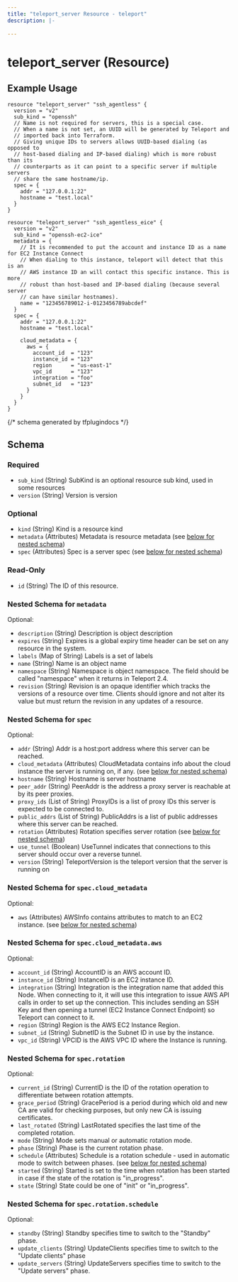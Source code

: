 ```yaml
---
title: "teleport_server Resource - teleport"
description: |-
  
---
```


# teleport_server (Resource)



## Example Usage

```hcl
resource "teleport_server" "ssh_agentless" {
  version = "v2"
  sub_kind = "openssh"
  // Name is not required for servers, this is a special case.
  // When a name is not set, an UUID will be generated by Teleport and
  // imported back into Terraform.
  // Giving unique IDs to servers allows UUID-based dialing (as opposed to
  // host-based dialing and IP-based dialing) which is more robust than its
  // counterparts as it can point to a specific server if multiple servers
  // share the same hostname/ip.
  spec = {
    addr = "127.0.0.1:22"
    hostname = "test.local"
  }
}

resource "teleport_server" "ssh_agentless_eice" {
  version = "v2"
  sub_kind = "openssh-ec2-ice"
  metadata = {
    // It is recommended to put the account and instance ID as a name for EC2 Instance Connect
    // When dialing to this instance, teleport will detect that this is an
    // AWS instance ID an will contact this specific instance. This is more
    // robust than host-based and IP-based dialing (because several server
    // can have similar hostnames).
    name = "123456789012-i-0123456789abcdef"
  }
  spec = {
    addr = "127.0.0.1:22"
    hostname = "test.local"

    cloud_metadata = {
      aws = {
        account_id  = "123"
        instance_id = "123"
        region      = "us-east-1"
        vpc_id      = "123"
        integration = "foo"
        subnet_id   = "123"
      }
    }
  }
}
```

{/*  schema generated by tfplugindocs */}
## Schema

### Required

- `sub_kind` (String) SubKind is an optional resource sub kind, used in some resources
- `version` (String) Version is version

### Optional

- `kind` (String) Kind is a resource kind
- `metadata` (Attributes) Metadata is resource metadata (see [below for nested schema](#nested-schema-for-metadata))
- `spec` (Attributes) Spec is a server spec (see [below for nested schema](#nested-schema-for-spec))

### Read-Only

- `id` (String) The ID of this resource.

### Nested Schema for `metadata`

Optional:

- `description` (String) Description is object description
- `expires` (String) Expires is a global expiry time header can be set on any resource in the system.
- `labels` (Map of String) Labels is a set of labels
- `name` (String) Name is an object name
- `namespace` (String) Namespace is object namespace. The field should be called "namespace" when it returns in Teleport 2.4.
- `revision` (String) Revision is an opaque identifier which tracks the versions of a resource over time. Clients should ignore and not alter its value but must return the revision in any updates of a resource.


### Nested Schema for `spec`

Optional:

- `addr` (String) Addr is a host:port address where this server can be reached.
- `cloud_metadata` (Attributes) CloudMetadata contains info about the cloud instance the server is running on, if any. (see [below for nested schema](#nested-schema-for-speccloud_metadata))
- `hostname` (String) Hostname is server hostname
- `peer_addr` (String) PeerAddr is the address a proxy server is reachable at by its peer proxies.
- `proxy_ids` (List of String) ProxyIDs is a list of proxy IDs this server is expected to be connected to.
- `public_addrs` (List of String) PublicAddrs is a list of public addresses where this server can be reached.
- `rotation` (Attributes) Rotation specifies server rotation (see [below for nested schema](#nested-schema-for-specrotation))
- `use_tunnel` (Boolean) UseTunnel indicates that connections to this server should occur over a reverse tunnel.
- `version` (String) TeleportVersion is the teleport version that the server is running on

### Nested Schema for `spec.cloud_metadata`

Optional:

- `aws` (Attributes) AWSInfo contains attributes to match to an EC2 instance. (see [below for nested schema](#nested-schema-for-speccloud_metadataaws))

### Nested Schema for `spec.cloud_metadata.aws`

Optional:

- `account_id` (String) AccountID is an AWS account ID.
- `instance_id` (String) InstanceID is an EC2 instance ID.
- `integration` (String) Integration is the integration name that added this Node. When connecting to it, it will use this integration to issue AWS API calls in order to set up the connection. This includes sending an SSH Key and then opening a tunnel (EC2 Instance Connect Endpoint) so Teleport can connect to it.
- `region` (String) Region is the AWS EC2 Instance Region.
- `subnet_id` (String) SubnetID is the Subnet ID in use by the instance.
- `vpc_id` (String) VPCID is the AWS VPC ID where the Instance is running.



### Nested Schema for `spec.rotation`

Optional:

- `current_id` (String) CurrentID is the ID of the rotation operation to differentiate between rotation attempts.
- `grace_period` (String) GracePeriod is a period during which old and new CA are valid for checking purposes, but only new CA is issuing certificates.
- `last_rotated` (String) LastRotated specifies the last time of the completed rotation.
- `mode` (String) Mode sets manual or automatic rotation mode.
- `phase` (String) Phase is the current rotation phase.
- `schedule` (Attributes) Schedule is a rotation schedule - used in automatic mode to switch between phases. (see [below for nested schema](#nested-schema-for-specrotationschedule))
- `started` (String) Started is set to the time when rotation has been started in case if the state of the rotation is "in_progress".
- `state` (String) State could be one of "init" or "in_progress".

### Nested Schema for `spec.rotation.schedule`

Optional:

- `standby` (String) Standby specifies time to switch to the "Standby" phase.
- `update_clients` (String) UpdateClients specifies time to switch to the "Update clients" phase
- `update_servers` (String) UpdateServers specifies time to switch to the "Update servers" phase.

